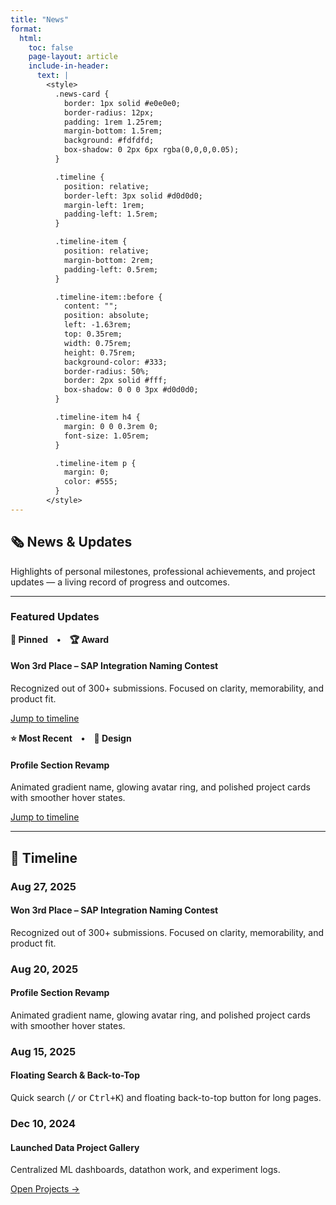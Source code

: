 ```yaml
---
title: "News"
format:
  html:
    toc: false
    page-layout: article
    include-in-header: 
      text: |
        <style>
          .news-card {
            border: 1px solid #e0e0e0;
            border-radius: 12px;
            padding: 1rem 1.25rem;
            margin-bottom: 1.5rem;
            background: #fdfdfd;
            box-shadow: 0 2px 6px rgba(0,0,0,0.05);
          }

          .timeline {
            position: relative;
            border-left: 3px solid #d0d0d0;
            margin-left: 1rem;
            padding-left: 1.5rem;
          }

          .timeline-item {
            position: relative;
            margin-bottom: 2rem;
            padding-left: 0.5rem;
          }

          .timeline-item::before {
            content: "";
            position: absolute;
            left: -1.63rem;
            top: 0.35rem;
            width: 0.75rem;
            height: 0.75rem;
            background-color: #333;
            border-radius: 50%;
            border: 2px solid #fff;
            box-shadow: 0 0 0 3px #d0d0d0;
          }

          .timeline-item h4 {
            margin: 0 0 0.3rem 0;
            font-size: 1.05rem;
          }

          .timeline-item p {
            margin: 0;
            color: #555;
          }
        </style>
---
```


## 🗞️ News & Updates

Highlights of personal milestones, professional achievements, and project updates — a living record of progress and outcomes.

---

### Featured Updates

::: {.news-card}
**📌 Pinned • 🏆 Award**

#### Won 3rd Place – SAP Integration Naming Contest
Recognized out of 300+ submissions. Focused on clarity, memorability, and product fit.

[Jump to timeline](#aug-27-2025)
:::

::: {.news-card}
**⭐ Most Recent • 🎨 Design**

#### Profile Section Revamp
Animated gradient name, glowing avatar ring, and polished project cards with smoother hover states.

[Jump to timeline](#aug-20-2025)
:::

---

## 📅 Timeline

::: {.timeline}

::: {.timeline-item}
### <span id="aug-27-2025">Aug 27, 2025</span>
#### Won 3rd Place – SAP Integration Naming Contest  
<p>Recognized out of 300+ submissions. Focused on clarity, memorability, and product fit.</p>
:::

::: {.timeline-item}
### <span id="aug-20-2025">Aug 20, 2025</span>
#### Profile Section Revamp  
<p>Animated gradient name, glowing avatar ring, and polished project cards with smoother hover states.</p>
:::

::: {.timeline-item}
### Aug 15, 2025
#### Floating Search & Back-to-Top  
<p>Quick search (<kbd>/</kbd> or <kbd>Ctrl+K</kbd>) and floating back-to-top button for long pages.</p>
:::

::: {.timeline-item}
### Dec 10, 2024
#### Launched Data Project Gallery  
<p>Centralized ML dashboards, datathon work, and experiment logs.</p>  
[Open Projects →](https://lywww88.github.io/projects/)
:::

:::
